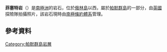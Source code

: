 {{coord|63|31|S|60|9|W|display=title}}

'''菲塞特岩'''（{{lang-en|Physeter Rocks}}）是[[南極洲|南極洲]]的岩石，位於[[俄林島|俄林島]]以西，屬於[[帕默群島|帕默群島]]的一部分，由[[英國|英國]]探險隊拍攝照片，該岩石現時由[[南極條約體系|南極條約體系]]管理。

==參考資料==
{{usgs-gazetteer}}

{{DEFAULTSORT:Physeter Rocks}}
[[Category:帕默群島岩層|Category:帕默群島岩層]]


{{PalmerArchipelago-geo-stub}}